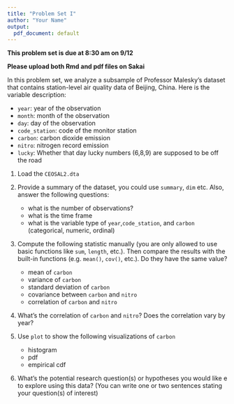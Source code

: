 ```yaml
---
title: "Problem Set I"
author: "Your Name"
output:
  pdf_document: default
---
```


**This problem set is due at 8:30 am on 9/12 ** 

**Please upload both Rmd and pdf files on Sakai**

In this problem set, we analyze a subsample of Professor Malesky's dataset that contains station-level air quality data of Beijing, China. Here is the variable description:

- `year`: year of the observation
- `month`: month of the observation
- `day`: day of the observation
- `code_station`: code of the monitor station
- `carbon`: carbon dioxide emission
- `nitro`: nitrogen record emission
- `lucky`: Whether that day lucky numbers (6,8,9) are supposed to be off the road

1. Load the `CEOSAL2.dta` 

2. Provide a summary of the dataset, you could use `summary`, `dim` etc. Also, answer the following questions:
    - what is the number of observations?
    - what is the time frame 
    - what is the variable type of `year`,`code_station`, and `carbon` (categorical, numeric, ordinal)

3. Compute the following statistic manually (you are only allowed to use basic functions like `sum`, `length`, etc.). Then compare the results with the built-in functions (e.g. `mean()`, ` cov()`, etc.). Do they have the same value?
    - mean of `carbon`
    - variance of `carbon`
    - standard deviation of `carbon`
    - covariance between `carbon` and `nitro`
    - correlation of `carbon` and `nitro`

4. What's the correlation of `carbon` and `nitro`? Does the correlation vary by year?
  
5. Use `plot` to show the following visualizations of `carbon`
   - histogram
   - pdf
   - empirical cdf
    

6. What's the potential research question(s) or hypotheses you would like e to explore using this data? (You can write one or two sentences stating your question(s) of interest)






